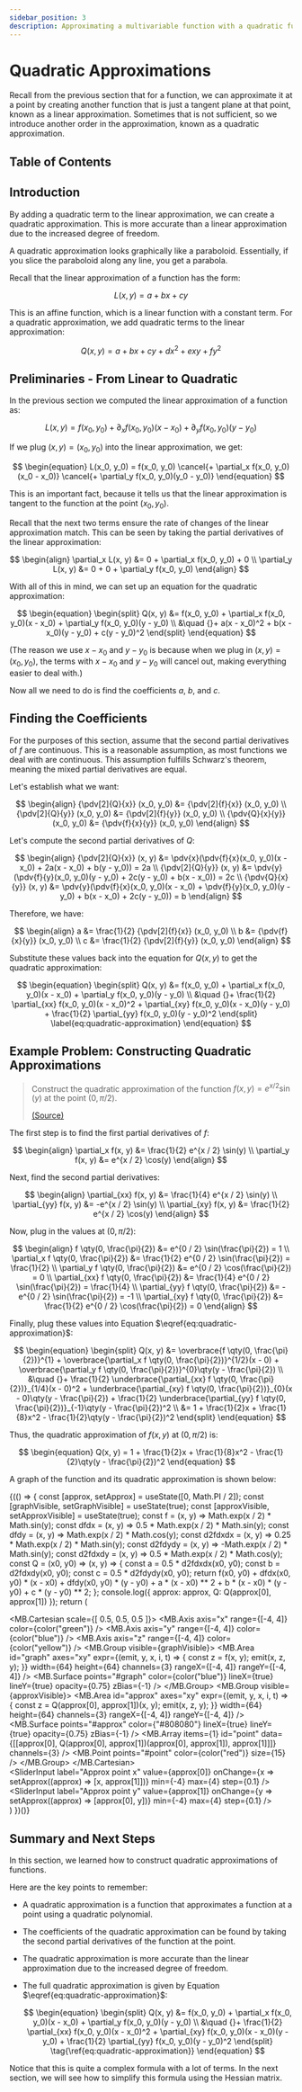 ```yaml
---
sidebar_position: 3
description: Approximating a multivariable function with a quadratic function.
---
```



# Quadratic Approximations

Recall from the previous section that for a function, we can approximate it at a point by creating another function that is just a tangent plane at that point, known as a linear approximation.
Sometimes that is not sufficient, so we introduce another order in the approximation, known as a quadratic approximation.

## Table of Contents

<TOCInline toc={toc} />

## Introduction

By adding a quadratic term to the linear approximation, we can create a quadratic approximation.
This is more accurate than a linear approximation due to the increased degree of freedom.

A quadratic approximation looks graphically like a paraboloid.
Essentially, if you slice the paraboloid along any line, you get a parabola.

Recall that the linear approximation of a function has the form:

$$
\begin{equation}
L(x, y) = a + bx + cy
\end{equation}
$$

This is an affine function, which is a linear function with a constant term.
For a quadratic approximation, we add quadratic terms to the linear approximation:

$$
\begin{equation}
Q(x, y) = a + bx + cy + dx^2 + exy + fy^2
\end{equation}
$$

## Preliminaries - From Linear to Quadratic

In the previous section we computed the linear approximation of a function as:

$$
\begin{equation}
L(x, y) = f(x_0, y_0) + \partial_x f(x_0, y_0)(x - x_0) + \partial_y f(x_0, y_0)(y - y_0)
\end{equation}
$$

If we plug $(x, y) = (x_0, y_0)$ into the linear approximation, we get:

$$
\begin{equation}
L(x_0, y_0) = f(x_0, y_0) \cancel{+ \partial_x f(x_0, y_0)(x_0 - x_0)} \cancel{+ \partial_y f(x_0, y_0)(y_0 - y_0)}
\end{equation}
$$

This is an important fact, because it tells us that the linear approximation is tangent to the function at the point $(x_0, y_0)$.

Recall that the next two terms ensure the rate of changes of the linear approximation match. This can be seen by taking the partial derivatives of the linear approximation:

$$
\begin{align}
\partial_x L(x, y) &= 0 + \partial_x f(x_0, y_0) + 0 \\
\partial_y L(x, y) &= 0 + 0 + \partial_y f(x_0, y_0)
\end{align}
$$

With all of this in mind, we can set up an equation for the quadratic approximation:

$$
\begin{equation}
\begin{split}
Q(x, y) &= f(x_0, y_0) + \partial_x f(x_0, y_0)(x - x_0) + \partial_y f(x_0, y_0)(y - y_0) \\
    &\quad {}+ a(x - x_0)^2 + b(x - x_0)(y - y_0) + c(y - y_0)^2
\end{split}
\end{equation}
$$

(The reason we use $x - x_0$ and $y - y_0$ is because when we plug in $(x, y) = (x_0, y_0)$, the terms with $x - x_0$ and $y - y_0$ will cancel out, making everything easier to deal with.)

Now all we need to do is find the coefficients $a$, $b$, and $c$.

## Finding the Coefficients

For the purposes of this section, assume that the second partial derivatives of $f$ are continuous.
This is a reasonable assumption, as most functions we deal with are continuous.
This assumption fulfills Schwarz's theorem, meaning the mixed partial derivatives are equal.

Let's establish what we want:

$$
\begin{align}
{\pdv[2]{Q}{x}} (x_0, y_0) &= {\pdv[2]{f}{x}} (x_0, y_0) \\
{\pdv[2]{Q}{y}} (x_0, y_0) &= {\pdv[2]{f}{y}} (x_0, y_0) \\
{\pdv{Q}{x}{y}} (x_0, y_0) &= {\pdv{f}{x}{y}} (x_0, y_0)
\end{align}
$$

Let's compute the second partial derivatives of $Q$:

$$
\begin{align}
{\pdv[2]{Q}{x}} (x, y) &= \pdv{x}(\pdv{f}{x}(x_0, y_0)(x - x_0) + 2a(x - x_0) + b(y - y_0)) = 2a \\
{\pdv[2]{Q}{y}} (x, y) &= \pdv{y}(\pdv{f}{y}(x_0, y_0)(y - y_0) + 2c(y - y_0) + b(x - x_0)) = 2c \\
{\pdv{Q}{x}{y}} (x, y) &= \pdv{y}(\pdv{f}{x}(x_0, y_0)(x - x_0) + \pdv{f}{y}(x_0, y_0)(y - y_0) + b(x - x_0) + 2c(y - y_0)) = b
\end{align}
$$

Therefore, we have:

$$
\begin{align}
a &= \frac{1}{2} {\pdv[2]{f}{x}} (x_0, y_0) \\
b &= {\pdv{f}{x}{y}} (x_0, y_0) \\
c &= \frac{1}{2} {\pdv[2]{f}{y}} (x_0, y_0)
\end{align}
$$

Substitute these values back into the equation for $Q(x, y)$ to get the quadratic approximation:

$$
\begin{equation}
\begin{split}
Q(x, y) &= f(x_0, y_0) + \partial_x f(x_0, y_0)(x - x_0) + \partial_y f(x_0, y_0)(y - y_0) \\
    &\quad {}+ \frac{1}{2} \partial_{xx} f(x_0, y_0)(x - x_0)^2 + \partial_{xy} f(x_0, y_0)(x - x_0)(y - y_0) + \frac{1}{2} \partial_{yy} f(x_0, y_0)(y - y_0)^2
\end{split} \label{eq:quadratic-approximation}
\end{equation}
$$

## Example Problem: Constructing Quadratic Approximations

> Construct the quadratic approximation of the function $f(x, y) = e^{x / 2} \sin(y)$ at the point $(0, \pi/2)$.
>
> [(Source)](https://www.khanacademy.org/math/multivariable-calculus/applications-of-multivariable-derivatives/quadratic-approximations/v/quadratic-approximation-example)

The first step is to find the first partial derivatives of $f$:

$$
\begin{align}
\partial_x f(x, y) &= \frac{1}{2} e^{x / 2} \sin(y) \\
\partial_y f(x, y) &= e^{x / 2} \cos(y)
\end{align}
$$

Next, find the second partial derivatives:

$$
\begin{align}
\partial_{xx} f(x, y) &= \frac{1}{4} e^{x / 2} \sin(y) \\
\partial_{yy} f(x, y) &= -e^{x / 2} \sin(y) \\
\partial_{xy} f(x, y) &= \frac{1}{2} e^{x / 2} \cos(y)
\end{align}
$$

Now, plug in the values at $(0, \pi/2)$:

$$
\begin{align}
f \qty(0, \frac{\pi}{2}) &= e^{0 / 2} \sin(\frac{\pi}{2}) = 1 \\
\partial_x f \qty(0, \frac{\pi}{2}) &= \frac{1}{2} e^{0 / 2} \sin(\frac{\pi}{2}) = \frac{1}{2} \\
\partial_y f \qty(0, \frac{\pi}{2}) &= e^{0 / 2} \cos(\frac{\pi}{2}) = 0 \\
\partial_{xx} f \qty(0, \frac{\pi}{2}) &= \frac{1}{4} e^{0 / 2} \sin(\frac{\pi}{2}) = \frac{1}{4} \\
\partial_{yy} f \qty(0, \frac{\pi}{2}) &= -e^{0 / 2} \sin(\frac{\pi}{2}) = -1 \\
\partial_{xy} f \qty(0, \frac{\pi}{2}) &= \frac{1}{2} e^{0 / 2} \cos(\frac{\pi}{2}) = 0
\end{align}
$$

Finally, plug these values into Equation $\eqref{eq:quadratic-approximation}$:

$$
\begin{equation}
\begin{split}
Q(x, y) &= \overbrace{f \qty(0, \frac{\pi}{2})}^{1} + \overbrace{\partial_x f \qty(0, \frac{\pi}{2})}^{1/2}(x - 0) + \overbrace{\partial_y f \qty(0, \frac{\pi}{2})}^{0}\qty(y - \frac{\pi}{2}) \\
    &\quad {}+ \frac{1}{2} \underbrace{\partial_{xx} f \qty(0, \frac{\pi}{2})}_{1/4}(x - 0)^2 + \underbrace{\partial_{xy} f \qty(0, \frac{\pi}{2})}_{0}(x - 0)\qty(y - \frac{\pi}{2}) + \frac{1}{2} \underbrace{\partial_{yy} f \qty(0, \frac{\pi}{2})}_{-1}\qty(y - \frac{\pi}{2})^2 \\
    &= 1 + \frac{1}{2}x + \frac{1}{8}x^2 - \frac{1}{2}\qty(y - \frac{\pi}{2})^2
\end{split}
\end{equation}
$$

Thus, the quadratic approximation of $f(x, y)$ at $(0, \pi/2)$ is:

$$
\begin{equation}
Q(x, y) = 1 + \frac{1}{2}x + \frac{1}{8}x^2 - \frac{1}{2}\qty(y - \frac{\pi}{2})^2
\end{equation}
$$

A graph of the function and its quadratic approximation is shown below:

{(() => {
    const [approx, setApprox] = useState([0, Math.PI / 2]);
    const [graphVisible, setGraphVisible] = useState(true);
    const [approxVisible, setApproxVisible] = useState(true);
    const f = (x, y) => Math.exp(x / 2) * Math.sin(y);
    const dfdx = (x, y) => 0.5 * Math.exp(x / 2) * Math.sin(y);
    const dfdy = (x, y) => Math.exp(x / 2) * Math.cos(y);
    const d2fdxdx = (x, y) => 0.25 * Math.exp(x / 2) * Math.sin(y);
    const d2fdydy = (x, y) => -Math.exp(x / 2) * Math.sin(y);
    const d2fdxdy = (x, y) => 0.5 * Math.exp(x / 2) * Math.cos(y);
    const Q = (x0, y0) => (x, y) => {
        const a = 0.5 * d2fdxdx(x0, y0);
        const b = d2fdxdy(x0, y0);
        const c = 0.5 * d2fdydy(x0, y0);
        return f(x0, y0) + dfdx(x0, y0) * (x - x0) + dfdy(x0, y0) * (y - y0) + a * (x - x0) ** 2 + b * (x - x0) * (y - y0) + c * (y - y0) ** 2;
    };
    console.log({ approx: approx, Q: Q(approx[0], approx[1]) });
    return (
        <div className="card">
            <div className="card__body">
                <OldMathbox>
                    <MB.Cartesian scale={[
                        0.5, 0.5, 0.5
                    ]}>
                        <MB.Axis axis="x" range={[-4, 4]} color={color("green")} />
                        <MB.Axis axis="y" range={[-4, 4]} color={color("blue")} />
                        <MB.Axis axis="z" range={[-4, 4]} color={color("yellow")} />
                        <MB.Group visible={graphVisible}>
                            <MB.Area
                                id="graph"
                                axes="xy"
                                expr={(emit, y, x, i, t) => {
                                    const z = f(x, y);
                                    emit(x, z, y);
                                }}
                                width={64}
                                height={64}
                                channels={3}
                                rangeX={[-4, 4]}
                                rangeY={[-4, 4]}
                            />
                            <MB.Surface
                                points="#graph"
                                color={color("blue")}
                                lineX={true}
                                lineY={true}
                                opacity={0.75}
                                zBias={-1}
                            />
                        </MB.Group>
                        <MB.Group visible={approxVisible}>
                            <MB.Area
                                id="approx"
                                axes="xy"
                                expr={(emit, y, x, i, t) => {
                                    const z = Q(approx[0], approx[1])(x, y);
                                    emit(x, z, y);
                                }}
                                width={64}
                                height={64}
                                channels={3}
                                rangeX={[-4, 4]}
                                rangeY={[-4, 4]}
                            />
                            <MB.Surface
                                points="#approx"
                                color={"#808080"}
                                lineX={true}
                                lineY={true}
                                opacity={0.75}
                                zBias={-1}
                            />
                            <MB.Array
                                items={1}
                                id="point"
                                data={[[approx[0], Q(approx[0], approx[1])(approx[0], approx[1]), approx[1]]]}
                                channels={3}
                            />
                            <MB.Point
                                points="#point"
                                color={color("red")}
                                size={15}
                            />
                        </MB.Group>
                    </MB.Cartesian>
                </OldMathbox>
            </div>
            <div className="card__footer">
                <ControlPanel>
                    <Checkbox label="Show original graph" value={graphVisible} onChange={setGraphVisible} />
                    <Checkbox label="Show quadratic approximation" value={approxVisible} onChange={setApproxVisible} />
                    <SliderInput label="Approx point x" value={approx[0]} onChange={x => setApprox((approx) => [x, approx[1]])} min={-4} max={4} step={0.1} />
                    <SliderInput label="Approx point y" value={approx[1]} onChange={y => setApprox((approx) => [approx[0], y])} min={-4} max={4} step={0.1} />
                </ControlPanel>
            </div>
        </div>
    )
})()}

## Summary and Next Steps

In this section, we learned how to construct quadratic approximations of functions.

Here are the key points to remember:

- A quadratic approximation is a function that approximates a function at a point using a quadratic polynomial.
- The coefficients of the quadratic approximation can be found by taking the second partial derivatives of the function at the point.
- The quadratic approximation is more accurate than the linear approximation due to the increased degree of freedom.
- The full quadratic approximation is given by Equation $\eqref{eq:quadratic-approximation}$:

    $$
    \begin{equation}
    \begin{split}
    Q(x, y) &= f(x_0, y_0) + \partial_x f(x_0, y_0)(x - x_0) + \partial_y f(x_0, y_0)(y - y_0) \\
        &\quad {}+ \frac{1}{2} \partial_{xx} f(x_0, y_0)(x - x_0)^2 + \partial_{xy} f(x_0, y_0)(x - x_0)(y - y_0) + \frac{1}{2} \partial_{yy} f(x_0, y_0)(y - y_0)^2
    \end{split} \tag{\ref{eq:quadratic-approximation}}
    \end{equation}
    $$

Notice that this is quite a complex formula with a lot of terms.
In the next section, we will see how to simplify this formula using the Hessian matrix.
